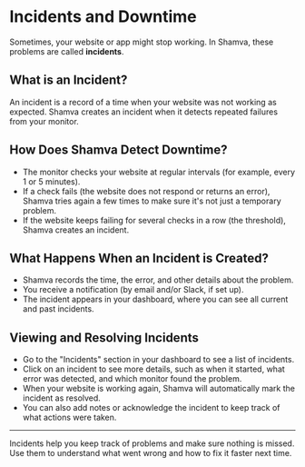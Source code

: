 # Incidents and Downtime

Sometimes, your website or app might stop working. In Shamva, these problems are called **incidents**.

## What is an Incident?
An incident is a record of a time when your website was not working as expected. Shamva creates an incident when it detects repeated failures from your monitor.

## How Does Shamva Detect Downtime?
- The monitor checks your website at regular intervals (for example, every 1 or 5 minutes).
- If a check fails (the website does not respond or returns an error), Shamva tries again a few times to make sure it's not just a temporary problem.
- If the website keeps failing for several checks in a row (the threshold), Shamva creates an incident.

## What Happens When an Incident is Created?
- Shamva records the time, the error, and other details about the problem.
- You receive a notification (by email and/or Slack, if set up).
- The incident appears in your dashboard, where you can see all current and past incidents.

## Viewing and Resolving Incidents
- Go to the "Incidents" section in your dashboard to see a list of incidents.
- Click on an incident to see more details, such as when it started, what error was detected, and which monitor found the problem.
- When your website is working again, Shamva will automatically mark the incident as resolved.
- You can also add notes or acknowledge the incident to keep track of what actions were taken.

---
Incidents help you keep track of problems and make sure nothing is missed. Use them to understand what went wrong and how to fix it faster next time. 